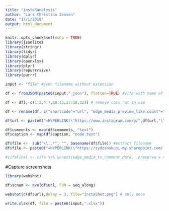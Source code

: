 ---
title: "instaRanalysis"
author: "Lars Christian Jensen"
date: "17/1/2019"
output: html_document
---

```{r setup, include=FALSE}
knitr::opts_chunk$set(echo = TRUE)
library(jsonlite)
library(stringr)
library(tidyr)
library(dplyr)
library(openxlsx)
library(plyr)
library(repurrrsive)
library(purrr)

input <- "file" #json filename without extension

df <- fromJSON(paste0(input,".json"), flatten=TRUE) #vifa with name of JSON file

df <- df[,-c(1:2,4:7,10:15,17:18,22)] # remove cols not in use

df <- rename(df, c("shortcode"="url", "edge_media_preview_like.count"="likes", "edge_media_to_comment.count" = "numComments", "comments.data" = "comments", "edge_media_to_caption.edges" = "caption", "display_url"="file")) #rename cols

df$url <- paste0("=HYPERLINK(\"https://www.instagram.com/p/",df$url,"\")") #convert the shortcode to link

df$comments <- map(df$comments, "text")
df$caption <- map(df$caption, "node.text")

df$file <-  sub("\\..*", "", basename(df$file)) #extract filename
df$file <- paste0("=HYPERLINK(\"https://syddanskuni-my.sharepoint.com/:i:/r/personal/larscj_sdu_dk/Documents/IDK%20Tech/Instagram/InstaScript/images/casperandthebeast/",df$file,".jpg?csf=1&e=MJg8Qh\")")# add path and extension

#vifaFinal <- vifa %>% unnest(edge_media_to_comment.data, .preserve = tags)

```


#Capture screenshots
```{r}

library(webshot)

df$scnum <- ave(df$url, FUN = seq_along)

webshot(c(df$url),delay = 3, file="InstaShot.png") # only once

write.xlsx(df, file = paste0(input,".xlsx"))

```
